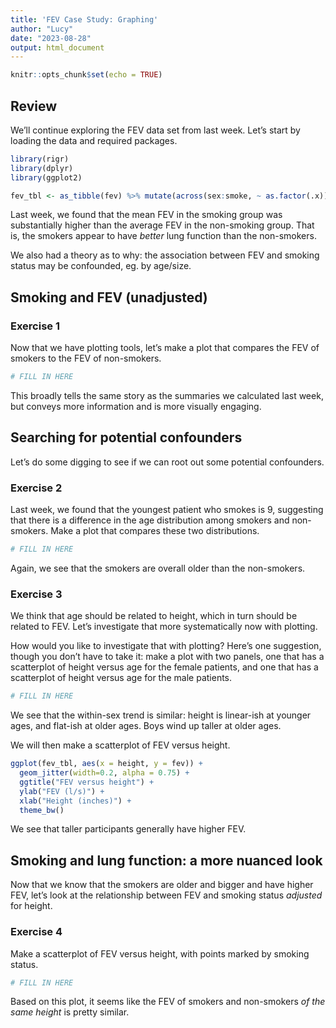 ```yaml
---
title: 'FEV Case Study: Graphing'
author: "Lucy"
date: "2023-08-28"
output: html_document
---
```


```r
knitr::opts_chunk$set(echo = TRUE)
```

## Review 

We'll continue exploring the FEV data set from last week. Let's start by loading the data and required packages.

```r
library(rigr) 
library(dplyr)
library(ggplot2)

fev_tbl <- as_tibble(fev) %>% mutate(across(sex:smoke, ~ as.factor(.x)))
```

Last week, we found that the mean FEV in the smoking group was substantially higher than the average FEV in the non-smoking group. That is, the smokers appear to have *better* lung function than the non-smokers. 

We also had a theory as to why: the association between FEV and smoking status may be confounded, eg. by age/size.

## Smoking and FEV (unadjusted)

### Exercise 1 

Now that we have plotting tools, let's make a plot that compares the FEV of smokers to the FEV of non-smokers. 

```r
# FILL IN HERE
```

This broadly tells the same story as the summaries we calculated last week, but conveys more information and is more visually engaging. 

## Searching for potential confounders 

Let's do some digging to see if we can root out some potential confounders.

### Exercise 2

Last week, we found that the youngest patient who smokes is 9, suggesting that there is a difference in the age distribution among smokers and non-smokers. Make a plot that compares these two distributions.

```r
# FILL IN HERE
```

Again, we see that the smokers are overall older than the non-smokers. 

### Exercise 3

We think that age should be related to height, which in turn should be related to FEV. Let's investigate that more systematically now with plotting. 

How would you like to investigate that with plotting? Here's one suggestion, though you don't have to take it: make a plot with two panels, one that has a scatterplot of height versus age for the female patients, and one that has a scatterplot of height versus age for the male patients. 
```r
# FILL IN HERE
```

We see that the within-sex trend is similar: height is linear-ish at younger ages, and flat-ish at older ages. Boys wind up taller at older ages. 

We will then make a scatterplot of FEV versus height.

```r
ggplot(fev_tbl, aes(x = height, y = fev)) + 
  geom_jitter(width=0.2, alpha = 0.75) + 
  ggtitle("FEV versus height") +
  ylab("FEV (l/s)") +
  xlab("Height (inches)") + 
  theme_bw()
```

We see that taller participants generally have higher FEV. 

## Smoking and lung function: a more nuanced look

Now that we know that the smokers are older and bigger and have higher FEV, let's look at the relationship between FEV and smoking status *adjusted* for height. 

### Exercise 4

Make a scatterplot of FEV versus height, with points marked by smoking status.

```r
# FILL IN HERE
```

Based on this plot, it seems like the FEV of smokers and non-smokers *of the same height* is pretty similar. 